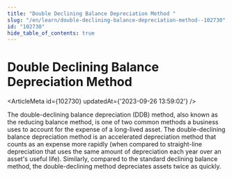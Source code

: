 ```yaml
---
title: "Double Declining Balance Depreciation Method "
slug: "/en/learn/double-declining-balance-depreciation-method--102730"
id: "102730"
hide_table_of_contents: true
---
```



# Double Declining Balance Depreciation Method 

<ArticleMeta id={102730} updatedAt={'2023-09-26 13:59:02'} />
<div className='border-solid border-b border-t-0 my-4 border-[var(--ifm-color-gray-300)]' />

The double-declining balance depreciation (DDB) method, also known as the reducing balance method, is one of two common methods a business uses to account for the expense of a long-lived asset. The double-declining balance depreciation method is an accelerated depreciation method that counts as an expense more rapidly (when compared to straight-line depreciation that uses the same amount of depreciation each year over an asset's useful life). Similarly, compared to the standard declining balance method, the double-declining method depreciates assets twice as quickly.
